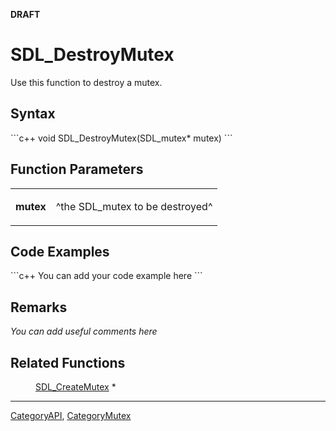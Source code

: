 <!-- pragma section-numbers off -->
<!-- pragma disable-camelcase -->
'''DRAFT'''

= SDL_DestroyMutex =
Use this function to destroy a mutex.


== Syntax ==
```c++
void SDL_DestroyMutex(SDL_mutex* mutex)
```

== Function Parameters ==
{|
|'''mutex'''
|^the SDL_mutex to be destroyed^
|}

== Code Examples ==
```c++
You can add your code example here
```

== Remarks ==
''You can add useful comments here''

== Related Functions ==
:[[SDL_CreateMutex]] *

----
[[CategoryAPI]], [[CategoryMutex]]
